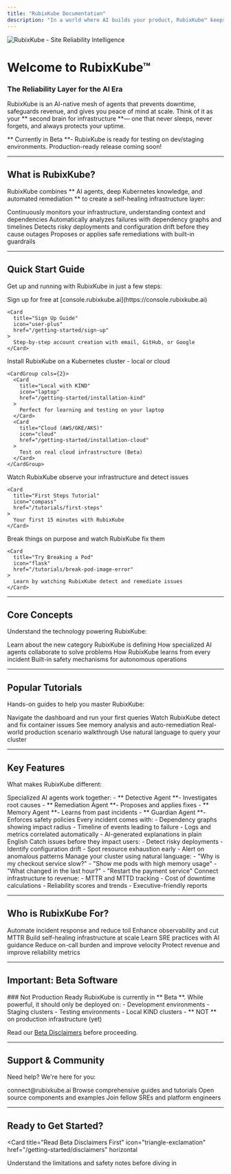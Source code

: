 ```yaml
---
title: "RubixKube Documentation"
description: "In a world where AI builds your product, RubixKube™ keeps it alive."
---
```


<Frame>
  <img
    style={{ borderRadius: '0.5rem' }}
    src="/images/talk-to-your-infra.png"
    alt="RubixKube - Site Reliability Intelligence"
  />
</Frame>

# Welcome to RubixKube™

### The Reliability Layer for the AI Era
RubixKube is an AI-native mesh of agents that prevents downtime, safeguards revenue, and gives you peace of mind at scale. Think of it as your ** second brain for infrastructure **— one that never sleeps, never forgets, and always protects your uptime.

<Info>
** Currently in Beta **- RubixKube is ready for testing on dev/staging environments. Production-ready release coming soon!
</Info>

---

## What is RubixKube?

RubixKube combines ** AI agents, deep Kubernetes knowledge, and automated remediation ** to create a self-healing infrastructure layer:

<CardGroup cols={2}>
  <Card title="Observes Like an SRE" icon="eye">
    Continuously monitors your infrastructure, understanding context and dependencies
  </Card>
  <Card title="Diagnoses Root Causes" icon="magnifying-glass">
    Automatically analyzes failures with dependency graphs and timelines
  </Card>
  <Card title="Prevents Incidents" icon="shield">
    Detects risky deployments and configuration drift before they cause outages
  </Card>
  <Card title="Fixes Issues Autonomously" icon="wand-magic-sparkles">
    Proposes or applies safe remediations with built-in guardrails
  </Card>
</CardGroup>

---

## Quick Start Guide

Get up and running with RubixKube in just a few steps:

<Steps>
  <Step title="Create Your Account">
    Sign up for free at [console.rubixkube.ai](https://console.rubixkube.ai)
    
    <Card
      title="Sign Up Guide"
      icon="user-plus"
      href="/getting-started/sign-up"
    >
      Step-by-step account creation with email, GitHub, or Google
    </Card>
  </Step>

  <Step title="Choose Your Installation Method">
    Install RubixKube on a Kubernetes cluster - local or cloud
    
    <CardGroup cols={2}>
      <Card
        title="Local with KIND"
        icon="laptop"
        href="/getting-started/installation-kind"
      >
        Perfect for learning and testing on your laptop
      </Card>
      <Card
        title="Cloud (AWS/GKE/AKS)"
        icon="cloud"
        href="/getting-started/installation-cloud"
      >
        Test on real cloud infrastructure (Beta)
      </Card>
    </CardGroup>
  </Step>

  <Step title="Start Monitoring">
    Watch RubixKube observe your infrastructure and detect issues
    
    <Card
      title="First Steps Tutorial"
      icon="compass"
      href="/tutorials/first-steps"
    >
      Your first 15 minutes with RubixKube
    </Card>
  </Step>

  <Step title="See It in Action">
    Break things on purpose and watch RubixKube fix them
    
    <Card
      title="Try Breaking a Pod"
      icon="flask"
      href="/tutorials/break-pod-image-error"
    >
      Learn by watching RubixKube detect and remediate issues
    </Card>
  </Step>
</Steps>

---

## Core Concepts

Understand the technology powering RubixKube:

<CardGroup cols={2}>
  <Card
    title="Site Reliability Intelligence (SRI)"
    icon="brain"
    href="/concepts/what-is-sri"
  >
    Learn about the new category RubixKube is defining
  </Card>
  <Card
    title="Agent Mesh Architecture"
    icon="diagram-project"
    href="/concepts/agent-mesh"
  >
    How specialized AI agents collaborate to solve problems
  </Card>
  <Card
    title="Memory Engine"
    icon="database"
    href="/concepts/memory-engine"
  >
    How RubixKube learns from every incident
  </Card>
  <Card
    title="Safety Guardrails"
    icon="shield-halved"
    href="/concepts/guardrails"
  >
    Built-in safety mechanisms for autonomous operations
  </Card>
</CardGroup>

---

## Popular Tutorials

Hands-on guides to help you master RubixKube:

<CardGroup cols={3}>
  <Card
    title="First Steps"
    icon="shoe-prints"
    href="/tutorials/first-steps"
  >
    Navigate the dashboard and run your first queries
  </Card>
  <Card
    title="Fix ImagePullBackOff"
    icon="image"
    href="/tutorials/break-pod-image-error"
  >
    Watch RubixKube detect and fix container issues
  </Card>
  <Card
    title="Fix OOMKilled Pods"
    icon="memory"
    href="/tutorials/break-pod-memory-oom"
  >
    See memory analysis and auto-remediation
  </Card>
  <Card
    title="RubixKube in Action"
    icon="play"
    href="/tutorials/rubixkube-in-action"
  >
    Real-world production scenario walkthrough
  </Card>
  <Card
    title="Talk to Your Infrastructure"
    icon="comments"
    href="/tutorials/talk-to-infra"
  >
    Use natural language to query your cluster
  </Card>
</CardGroup>

---

## Key Features

What makes RubixKube different:

<AccordionGroup>
  <Accordion title=" AI-Native Agent Mesh" icon="network-wired">
    Specialized AI agents work together:
    - ** Detective Agent **- Investigates root causes
    - ** Remediation Agent **- Proposes and applies fixes
    - ** Memory Agent **- Learns from past incidents
    - ** Guardian Agent **- Enforces safety policies
  </Accordion>

  <Accordion title=" Evidence-Linked Root Cause Analysis" icon="magnifying-glass-chart">
    Every incident comes with:
    - Dependency graphs showing impact radius
    - Timeline of events leading to failure
    - Logs and metrics correlated automatically
    - AI-generated explanations in plain English
  </Accordion>

  <Accordion title=" Predictive Failure Prevention" icon="triangle-exclamation">
    Catch issues before they impact users:
    - Detect risky deployments
    - Identify configuration drift
    - Spot resource exhaustion early
    - Alert on anomalous patterns
  </Accordion>

  <Accordion title=" Conversational Infrastructure Control" icon="message">
    Manage your cluster using natural language:
    - "Why is my checkout service slow?"
    - "Show me pods with high memory usage"
    - "What changed in the last hour?"
    - "Restart the payment service"
  </Accordion>

  <Accordion title=" Business Impact Metrics" icon="chart-line">
    Connect infrastructure to revenue:
    - MTTR and MTTD tracking
    - Cost of downtime calculations
    - Reliability scores and trends
    - Executive-friendly reports
  </Accordion>
</AccordionGroup>

---

## Who is RubixKube For?

<CardGroup cols={3}>
  <Card title="DevOps Engineers" icon="server">
    Automate incident response and reduce toil
  </Card>
  <Card title="Site Reliability Engineers" icon="gauge">
    Enhance observability and cut MTTR
  </Card>
  <Card title="Platform Engineers" icon="layer-group">
    Build self-healing infrastructure at scale
  </Card>
  <Card title="Junior Developers" icon="graduation-cap">
    Learn SRE practices with AI guidance
  </Card>
  <Card title="Engineering Managers" icon="users">
    Reduce on-call burden and improve velocity
  </Card>
  <Card title="CTOs & VPs" icon="briefcase">
    Protect revenue and improve reliability metrics
  </Card>
</CardGroup>

---

## Important: Beta Software

<Warning>
### Not Production Ready
RubixKube is currently in ** Beta **. While powerful, it should only be deployed on:
-  Development environments
-  Staging clusters  
-  Testing environments
-  Local KIND clusters
- ** NOT ** on production infrastructure (yet)

Read our [Beta Disclaimers](/getting-started/disclaimers) before proceeding.
</Warning>

---

## Support & Community

Need help? We're here for you:

<CardGroup cols={2}>
  <Card title="Email Support" icon="envelope">
    connect@rubixkube.ai
  </Card>
  <Card title="Documentation" icon="book">
    Browse comprehensive guides and tutorials
  </Card>
  <Card title="GitHub" icon="github" href="https://github.com/rubixkube-io">
    Open source components and examples
  </Card>
  <Card title="Community Slack" icon="slack">
    Join fellow SREs and platform engineers
  </Card>
</CardGroup>

---

## Ready to Get Started?

<Card
  title="Read Beta Disclaimers First"
  icon="triangle-exclamation"
  href="/getting-started/disclaimers"
  horizontal
>
  Understand the limitations and safety notes before diving in
</Card>

